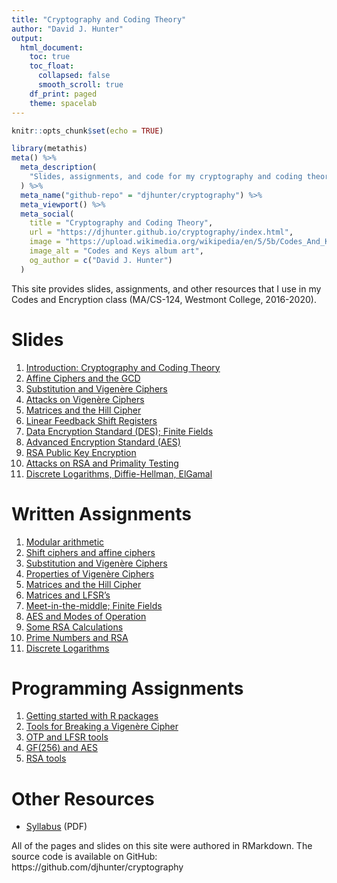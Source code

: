 ```yaml
---
title: "Cryptography and Coding Theory"
author: "David J. Hunter"
output:
  html_document:
    toc: true
    toc_float:
      collapsed: false
      smooth_scroll: true
    df_print: paged
    theme: spacelab
---
```


```r
knitr::opts_chunk$set(echo = TRUE)
```

```r
library(metathis)
meta() %>%
  meta_description(
    "Slides, assignments, and code for my cryptography and coding theory class."
  ) %>%
  meta_name("github-repo" = "djhunter/cryptography") %>%
  meta_viewport() %>%
  meta_social(
    title = "Cryptography and Coding Theory",
    url = "https://djhunter.github.io/cryptography/index.html",
    image = "https://upload.wikimedia.org/wikipedia/en/5/5b/Codes_And_Keys_Death_Cab_For_Cutie.jpg",
    image_alt = "Codes and Keys album art",
    og_author = c("David J. Hunter")
  )
```

This site provides slides, assignments, and other resources that I use in my Codes and Encryption class (MA/CS-124, Westmont College, 2016-2020).

# Slides 

1. [Introduction: Cryptography and Coding Theory](slides/01intro_crypto.html) 
2. [Affine Ciphers and the GCD](slides/02affine_ciphers.html) 
3. [Substitution and Vigenère Ciphers](slides/03vigenere_ciphers.html)
4. [Attacks on Vigenère Ciphers](slides/04vigenere_attacks.html)
5. [Matrices and the Hill Cipher](slides/05matrix_hill.html)
6. [Linear Feedback Shift Registers](slides/06lfsr.html)
7. [Data Encryption Standard (DES); Finite Fields](slides/07desaes1.html)
8. [Advanced Encryption Standard (AES)](slides/08desaes2.html)
9. [RSA Public Key Encryption](slides/09rsa1.html)
10. [Attacks on RSA and Primality Testing](slides/10rsa2.html)
11. [Discrete Logarithms, Diffie-Hellman, ElGamal](slides/11discrete_logs.html)

# Written Assignments

1. [Modular arithmetic](assignments/01modding.html)
2. [Shift ciphers and affine ciphers](assignments/02shiftaffine.html)
3. [Substitution and Vigenère Ciphers](assignments/03subciphers.html)
4. [Properties of Vigenère Ciphers](assignments/04vigenere.html)
5. [Matrices and the Hill Cipher](assignments/05mathill.html)
6. [Matrices and LFSR's](assignments/06matlfsr.html)
7. [Meet-in-the-middle; Finite Fields](assignments/07mitmff.html)
8. [AES and Modes of Operation](assignments/08aesmodes.html)
9. [Some RSA Calculations](assignments/09rsacalc.html)
10. [Prime Numbers and RSA](assignments/10primes.html)
11. [Discrete Logarithms](assignments/11dlogs.html)

# Programming Assignments

1. [Getting started with R packages](programming/01affine.html)
2. [Tools for Breaking a Vigenère Cipher](programming/02vigbreak.html)
3. [OTP and LFSR tools](programming/03mathillotp.html)
4. [GF(256) and AES](programming/04gf256aes.html)
5. [RSA tools](programming/05rsa.html)

# Other Resources

- [Syllabus](tex/macs124f20.pdf) (PDF)

All of the pages and slides on this site were authored in RMarkdown. The source code is available on GitHub: https://github.com/djhunter/cryptography


